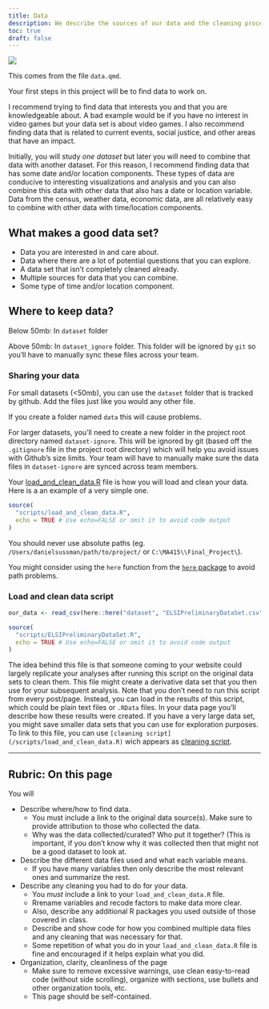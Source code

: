 ```yaml
---
title: Data
description: We describe the sources of our data and the cleaning process.
toc: true
draft: false
---
```


![](images/data-import-cheatsheet-thumbs.png)


This comes from the file `data.qmd`.

Your first steps in this project will be to find data to work on.

I recommend trying to find data that interests you and that you are knowledgeable about. A bad example would be if you have no interest in video games but your data set is about video games. I also recommend finding data that is related to current events, social justice, and other areas that have an impact.


Initially, you will study _one dataset_ but later you will need to combine that data with another dataset. For this reason, I recommend finding data that has some date and/or location components. These types of data are conducive to interesting visualizations and analysis and you can also combine this data with other data that also has a date or location variable.
Data from the census, weather data, economic data, are all relatively easy to combine with other data with time/location components.


## What makes a good data set?

* Data you are interested in and care about.
* Data where there are a lot of potential questions that you can explore.
* A data set that isn't completely cleaned already.
* Multiple sources for data that you can combine.
* Some type of time and/or location component.


## Where to keep data?


Below 50mb: In `dataset` folder

Above 50mb: In `dataset_ignore` folder. This folder will be ignored by `git` so you'll have to manually sync these files across your team.

### Sharing your data


For small datasets (<50mb), you can use the `dataset` folder that is tracked by github. Add the files just like you would any other file.

If you create a folder named `data` this will cause problems.

For larger datasets, you'll need to create a new folder in the project root directory named `dataset-ignore`. This will be ignored by git (based off the `.gitignore` file in the project root directory) which will help you avoid issues with Github's size limits. Your team will have to manually make sure the data files in `dataset-ignore` are synced across team members.

Your [load_and_clean_data.R](/scripts/load_and_clean_data.R) file is how you will load and clean your data. Here is a an example of a very simple one.

```r
source(
  "scripts/load_and_clean_data.R",
  echo = TRUE # Use echo=FALSE or omit it to avoid code output  
)
```
You should never use absolute paths (eg. `/Users/danielsussman/path/to/project/` or `C:\MA415\\Final_Project\`).

You might consider using the `here` function from the [`here` package](https://here.r-lib.org/articles/here.html) to avoid path problems.

### Load and clean data script
```r
our_data <- read_csv(here::here("dataset", "ELSIPreliminaryDataSet.csv"), skip = 5, col_names = TRUE)
```


```r
source(
  "scripts/ELSIPreliminaryDataSet.R",
  echo = TRUE # Use echo=FALSE or omit it to avoid code output  
)
```


The idea behind this file is that someone coming to your website could largely replicate your analyses after running this script on the original data sets to clean them.
This file might create a derivative data set that you then use for your subsequent analysis.
Note that you don't need to run this script from every post/page.
Instead, you can load in the results of this script, which could be plain text files or `.RData` files. In your data page you'll describe how these results were created. If you have a very large data set, you might save smaller data sets that you can use for exploration purposes.
To link to this file, you can use `[cleaning script](/scripts/load_and_clean_data.R)` wich appears as [cleaning script](/scripts/load_and_clean_data.R). 

----

## Rubric: On this page

You will

* Describe where/how to find data.
  * You must include a link to the original data source(s). Make sure to provide attribution to those who collected the data.
  * Why was the data collected/curated? Who put it together? (This is important, if you don't know why it was collected then that might not be a good dataset to look at.
* Describe the different data files used and what each variable means. 
  * If you have many variables then only describe the most relevant ones and summarize the rest.
* Describe any cleaning you had to do for your data.
  * You *must* include a link to your `load_and_clean_data.R` file.
  * Rrename variables and recode factors to make data more clear.
  * Also, describe any additional R packages you used outside of those covered in class.
  * Describe and show code for how you combined multiple data files and any cleaning that was necessary for that.
  * Some repetition of what you do in your `load_and_clean_data.R` file is fine and encouraged if it helps explain what you did.
* Organization, clarity, cleanliness of the page
  * Make sure to remove excessive warnings, use clean easy-to-read code (without side scrolling), organize with sections, use bullets and other organization tools, etc.
  * This page should be self-contained.